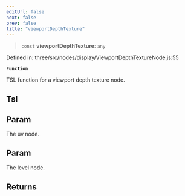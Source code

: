 ```yaml
---
editUrl: false
next: false
prev: false
title: "viewportDepthTexture"
---
```


> `const` **viewportDepthTexture**: `any`

Defined in: three/src/nodes/display/ViewportDepthTextureNode.js:55

**`Function`**

TSL function for a viewport depth texture node.

## Tsl

## Param

The uv node.

## Param

The level node.

## Returns
